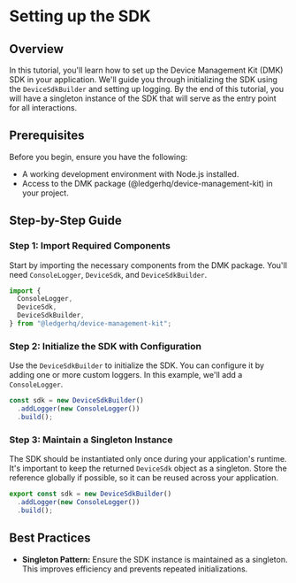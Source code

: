 # Setting up the SDK

## Overview

In this tutorial, you'll learn how to set up the Device Management Kit (DMK) SDK in your application. We'll guide you through initializing the SDK using the `DeviceSdkBuilder` and setting up logging. By the end of this tutorial, you will have a singleton instance of the SDK that will serve as the entry point for all interactions.

## Prerequisites

Before you begin, ensure you have the following:

- A working development environment with Node.js installed.
- Access to the DMK package (@ledgerhq/device-management-kit) in your project.

## Step-by-Step Guide

### Step 1: Import Required Components

Start by importing the necessary components from the DMK package. You'll need `ConsoleLogger`, `DeviceSdk`, and `DeviceSdkBuilder`.

```ts
import {
  ConsoleLogger,
  DeviceSdk,
  DeviceSdkBuilder,
} from "@ledgerhq/device-management-kit";
```

### Step 2: Initialize the SDK with Configuration

Use the `DeviceSdkBuilder` to initialize the SDK. You can configure it by adding one or more custom loggers. In this example, we'll add a `ConsoleLogger`.

```ts
const sdk = new DeviceSdkBuilder()
  .addLogger(new ConsoleLogger())
  .build();
```

### Step 3: Maintain a Singleton Instance

The SDK should be instantiated only once during your application's runtime. It's important to keep the returned `DeviceSdk` object as a singleton. Store the reference globally if possible, so it can be reused across your application.

```ts
export const sdk = new DeviceSdkBuilder()
  .addLogger(new ConsoleLogger())
  .build();
```

## Best Practices

- **Singleton Pattern:** Ensure the SDK instance is maintained as a singleton. This improves efficiency and prevents repeated initializations.
